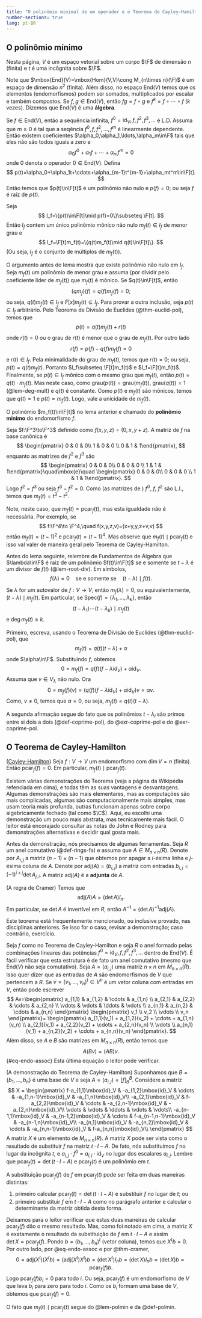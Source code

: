 ```yaml
---
title: "O polinômio minimal de um operador e o Teorema de Cayley-Hamilton"
number-sections: true
lang: pt-BR
--- 
```


## O polinômio mínimo

Nesta página, $V$ é um espaço vetorial sobre um corpo $\F$ de dimensão $n$ (finita) e $t$ é uma incôgnita sobre $\F$.

Note que $\mbox{End}(V)=\mbox{Hom}(V,V)\cong M_{n\times n}(\F)$ é um espaço de dimensão $n^2$ (finita). Além disso, no espaço $\mbox{End}(V)$ temos que os elementos (endomorfismos) podem ser somados, multiplicados por escalar e também compostos. Se $f,g\in \mbox{End}(V)$, então $fg=f\circ g$ e $f^k=f\circ\cdots\circ f$ ($k$ vezes). Dizemos que $\mbox{End}(V)$ é uma <b>álgebra</b>.

Se $f\in\mbox{End}(V)$, então a sequência infinita, $f^0=\mbox{id}_V,f,f^2,f^3,\ldots$ é L.D. Assuma que $m\geq 0$ é tal que a seqência $f^0,f,f^2,\ldots,f^m$ é linearmente dependente. Então existem coeficientes $\alpha_0,\alpha_1,\ldots,\alpha_m\in\F$ tais que eles não são todos iguais a zero e
$$
\alpha_0 f^0+\alpha_1 f+\cdots+\alpha_m f^m=0
$$
onde $0$ denota o operador $0\in\mbox{End}(V)$.
Defina
$$
p(t)=\alpha_0+\alpha_1t+\cdots+\alpha_{m-1}t^{m-1}+\alpha_mt^m\in\F[t].
$$
Então temos que $p(t)\in\F[t]$ é um polinômio não nulo e $p(f)=0$; ou seja $f$ é raíz de $p(t)$.

:::{#lem-polmin}
Seja
$$
I_f=\{p(t)\in\F[t]\mid p(f)=0\}\subseteq \F[t].
$$
Então $I_f$ contem um único polinômio mônico não nulo $m_f(t)\in I_f$ de menor grau e
$$
I_f=\F[t]m_f(t)=\{q(t)m_f(t)\mid q(t)\in\F[t]\}.
$$
(Ou seja, $I_f$ é o conjunto de múltiplos de $m_f(t)$).
:::


:::{.proof}
O argumento antes do lema mostra que existe polinômio não nulo em $I_f$. Seja $m_f(t)$ um polinômio de menor grau e assuma (por dividir pelo coeficiente líder de $m_f(t)$) que $m_f(t)$ é mônico. Se $q(t)\in\F[t]$, então 
$$
(qm_f)(f)=q(f)m_f(f)=0;
$$
ou seja, $q(t)m_f(t)\in I_f$ e $F[x]m_f(t)\subseteq I_f$. 
Para provar a outra inclusão, seja $p(t)\in I_f$ arbitrário. Pelo Teorema de Divisão de Euclides (@thm-euclid-pol), temos que
$$
p(t)=q(t)m_f(t)+r(t)
$$
onde $r(t)=0$ ou o grau de $r(t)$ é menor que o grau de $m_f(t)$. Por outro lado
$$
r(f)=p(f)-q(f)m_f(f)=0
$$
e $r(t)\in I_f$. Pela minimalidade do grau de $m_f(t)$, temos que $r(t)=0$; ou seja, $p(t)=q(t)m_f(t)$. Portanto $I_f\subseteq \F[t]m_f(t)$ e $I_f=\F[t]m_f(t)$. Finalmente, se $p(t)\in I_f$ mônico com o mesmo grau que $m_f(t)$, então $p(t)=q(t)\cdot m_f(t)$. 
Mas neste caso, como $\mbox{grau}(p(t))=\mbox{grau}(m_f(t))$,  $\mbox{grau}(q(t))=1$ (@lem-deg-mult) e 
$q(t)$ é constante. Como $p(t)$ e $m_f(t)$ são mônicos, temos que $q(t)=1$ e $p(t)=m_f(t)$. Logo, vale a unicidade de $m_f(t)$.
:::


:::{#def-polmin}
O polinômio $m_f(t)\in\F[t]$ no lema anterior e chamado do **polinômio mínimo** do endomorfismo $f$.
:::


:::{#exm-}
Seja $f:\F^3\to\F^3$ definido como $f(x,y,z)=(0,x,y+z)$. A matriz de $f$ na base canônica é
$$
\begin{pmatrix} 0 & 0 & 0\\ 1 & 0 & 0 \\ 0 & 1 & 1\end{pmatrix},
$$
enquanto as matrizes de $f^2$ e $f^3$ são
$$
\begin{pmatrix} 0 & 0 & 0\\ 0 & 0 & 0 \\ 1 & 1 & 1\end{pmatrix}\quad\mbox{e}\quad
\begin{pmatrix} 0 & 0 & 0\\ 0 & 0 & 0 \\ 1 & 1 & 1\end{pmatrix}.
$$
Logo $f^2=f^3$ ou seja $f^3-f^2=0$. Como (as matrizes de ) $f^0$, $f$, $f^2$ são L.I., temos que $m_f(t)=t^3-t^2$.

Note, neste caso, que $m_f(t)=\mbox{pcar}_f(t)$, mas esta igualdade não é necessária. Por exemplo, se 
$$
f:\F^4\to \F^4,\quad f(x,y,z,v)=(x+y,y,z+v,v)
$$
então $m_f(t)=(t-1)^2$ e $\mbox{pcar}_f(t)=(t-1)^4$. Mas observe que $m_f(t)\mid \mbox{pcar}_f(t)$ e isso val valer de maneira geral pelo 
Teorema de Cayley-Hamilton.
:::

Antes do lema seguinte, relembre de Fundamentos de Álgebra que $\lambda\in\F$ é raiz de um polinômio $f(t)\in\F[t]$ se e somente se 
$t-\lambda$ é um divisor de $f(t)$ (@lem-root-div). Em símbolos, 
$$
f(\lambda)=0\quad \mbox{se e somente se}\quad (t-\lambda)\mid f(t).
$$ 

:::{#lem-}
Se $\lambda$ for um autovalor de $f:V\to V$, então $m_f(\lambda)=0$, ou equivalentemente, $(t-\lambda)\mid m_f(t)$. Em particular, se $\mbox{Spec}(f)=\{\lambda_1,\ldots,\lambda_k\}$, então
$$
(t-\lambda_1)\cdots (t-\lambda_k)\mid m_f(t)
$$
e $\deg m_f(t)\geq k$.
:::


:::{.proof}
Primeiro, escreva, usando o Teorema de Divisão de Euclides (@thm-euclid-pol), que
$$
m_f(t)=q(t)(t-\lambda)+\alpha
$$
onde $\alpha\in\F$. Substituindo $f$, obtemos 
$$
0=m_f(f)=q(f)(f-\lambda\mbox{id}_V)+\alpha\mbox{id}_V.
$$
Assuma que $v\in V_\lambda$ não nulo. Ora
$$
0=m_f(f)(v)=(q(f)(f-\lambda\mbox{id}_V)+\alpha\mbox{id}_V)v=\alpha v.
$$
Como, $v\neq 0$, temos que $\alpha=0$, ou seja, $m_f(t)=q(t)(t-\lambda)$. 

A segunda afirmação segue do fato que os polinômios $t-\lambda_i$ são primos entre si dois a dois (@def-coprime-pol), do @exr-coprime-pol e 
do @exr-coprime-pol.
:::

## O Teorema de Cayley-Hamilton

:::{#thm-}
([Cayley-Hamilton](https://en.wikipedia.org/wiki/Cayley%E2%80%93Hamilton_theorem))
Seja $f:V\to V$ um endomorfismo com $\dim V=n$ (finita). Então $\mbox{pcar}_f(f)=0$. Em particular, $m_f(t)\mid \mbox{pcar}_f(t)$.
:::

Existem várias demonstrações do Teorema (veja a página da Wikipédia refenciada em  cima), e todas têm as suas vantagens e desvantagens. Algumas demonstrações são mais elementares, mas as computações são mais complicadas, algumas são computacionalmente mais simples, mas usam teoria mais profunda, outras funcionam apenas sobre corpo algebricamente fechado (tal como $\C$).
Aqui, eu escolhi uma demonstração um pouco mais abstrata, mas tecnicamente mais fácil. O leitor está encorajado consultar as notas do John e Rodney para demonstrações alternativas e decidir qual gosta mais.

Antes da demonstração, nós precisamos de algumas ferramentas. Seja $R$ um anel comutativo (@def-rings-fa) e assuma que $A\in M_{n\times n}(R)$. Denote por $A_{i,j}$ a matriz $(n-1)\times (n-1)$ que obtemos por apagar a $i$-ésima linha e $j$-ésima coluna de $A$. Denote por $\mbox{adj}(A)=(b_{i,j})$ a matriz com entradas $b_{i,j}=(-1)^{i+j}\det A_{j,i}$. A matriz $\mbox{adj}(A)$ é  a **adjunta** de $A$.

:::{#thm-cramer}
(A regra de Cramer)
Temos que 
$$
\mbox{adj}(A)A=(\det A)I_n.
$$ 
Em particular, se $\det A$ é invertível em $R$, então $A^{-1}=(\det A)^{-1}\mbox{adj}(A)$.
:::


:::{.proof}
Este teorema está frequentemente mencionado, ou inclusive provado, nas disciplinas anteriores. Se isso for o caso, revisar a demonstração; caso contrário, exercício.
:::

Seja $f$ como no Teorema de Cayley-Hamilton e seja $R$ o anel formado pelas combinações lineares das potências $f^0=\mbox{id}_V,f,f^2,f^3,\ldots$ dentro de $\mbox{End}(V)$. É fácil verificar que esta estrutura é de fato um anel comutativo (mesmo que $\mbox{End}(V)$ não seja comutativo).
Seja $A=(a_{i,j})$ uma matriz $n\times n$ em $M_{n\times n}(R)$. Isso quer dizer que as entradas de $A$ são endomorfismos de $V$ que pertencem 
a $R$. Se $v=(v_1,\ldots,v_n)^t\in V^n$ é um vetor coluna com entradas em $V$, então pode escrever 
$$
Av=\begin{pmatrix}
a_{1,1} & a_{1,2} & \cdots & a_{1,n} \\
a_{2,1} & a_{2,2} & \cdots & a_{2,n} \\
\vdots & \vdots & \ddots & \vdots \\
a_{n,1} & a_{n,2} & \cdots & a_{n,n}
\end{pmatrix}
\begin{pmatrix}
v_1 \\
v_2 \\
\vdots \\
v_n
\end{pmatrix}=
\begin{pmatrix}
a_{1,1}(v_1) + a_{1,2}(v_2) + \cdots + a_{1,n}(v_n) \\
a_{2,1}(v_1) + a_{2,2}(v_2) + \cdots + a_{2,n}(v_n) \\
\vdots \\
a_{n,1}(v_1) + a_{n,2}(v_2) + \cdots + a_{n,n}(v_n)
\end{pmatrix}.
$$
Além disso, se $A$ e $B$ são matrizes em $M_{n\times n}(R)$, então temos que 
$$
A(Bv)=(AB)v.
$$ {#eq-endo-assoc}
Esta última equação o leitor pode verificar.




:::{.proof}
(A demonstração do Teorema de Cayley-Hamilton)
Suponhamos que $B=\{b_1,\ldots,b_n\}$ é uma base de $V$ e seja $A=(a_{i,j})=[f]_B^B$.   Considere a matriz
$$
X = \begin{pmatrix}
f-a_{1,1}\mbox{id}_V &  -a_{1,2}\mbox{id}_V & \cdots & -a_{1,n-1}\mbox{id}_V & -a_{1,n}\mbox{id}_V\\
-a_{2,1}\mbox{id}_V &  f-a_{2,2}\mbox{id}_V & \cdots & -a_{2,n-1}\mbox{id}_V & -a_{2,n}\mbox{id}_V\\
\vdots & \vdots & \ddots & \vdots & \vdots\\
-a_{n-1,1}\mbox{id}_V &  -a_{n-1,2}\mbox{id}_V & \cdots & f-a_{n-1,n-1}\mbox{id}_V & -a_{n-1,n}\mbox{id}_V\\
-a_{n,1}\mbox{id}_V &  -a_{n,2}\mbox{id}_V & \cdots & -a_{n,n-1}\mbox{id}_V & f-a_{n,n}\mbox{id}_V\\
\end{pmatrix}
$$
A matriz $X$ é um elemento de $M_{n\times n}(R)$. A matriz $X$ pode ser vista como o resultado de substituir $f$ na matriz 
$t\cdot I-A$. De fato, nós substituímos $f$ no lugar da incôgnita $t$, e 
$a_{i,j}\cdot f^0=a_{i,j}\cdot \mbox{id}_V$ no lugar dos escalares $a_{i,j}$. Lembre que 
$\mbox{pcar}_f(t)=\det (t\cdot I-A)$ e $\mbox{pcar}_f(t)$ é um polinômio em $t$. 

A substituição $\mbox{pcar}_f(f)$ de $f$ em $\mbox{pcar}_f(t)$ pode ser 
feita em duas maneiras distintas:

1. primeiro calcular $\mbox{pcar}_f(t)=\det(t\cdot I-A)$ e substituir $f$ no lugar de $t$; ou 
2. primeiro substituir $f$ em $t\cdot I-A$ como no parágrafo anterior e calcular o determinante da matriz obtida desta forma.

Deixamos para o leitor verificar que estas duas maneiras de calcular $\mbox{pcar}_f(f)$ dão o mesmo resultado. Mas, como foi notado em cima, 
a matriz  $X$ é exatamente o resultado da substituição de $f$ em $t\cdot I-A$ e assim  
$\det X  =\mbox{pcar}_f(f)$. Pondo $b=(b_1,\ldots,b_n)^t$ (vetor coluna), temos que $X^tb=0$. Por outro lado, por 
@eq-endo-assoc e por @thm-cramer,
$$
0=\mbox{adj}(X^t)(X^tb)=(\mbox{adj}(X^t)X^t)b=(\det X^t)I_nb=(\det X)I_nb=(\det X)b=\mbox{pcar}_f(f)b.
$$
Logo $\mbox{pcar}_f(f)b_i=0$ para todo $i$. Ou seja, $\mbox{pcar}_f(f)$ é um endomorfismo de $V$ que leva $b_i$ para zero para todo $i$. 
Como os $b_i$ formam uma base de $V$, obtemos que $\mbox{pcar}_f(f)=0$.

O fato que $m_f(t)\mid \mbox{pcar}_f(t)$ segue do @lem-polmin e da @def-polmin.
:::
